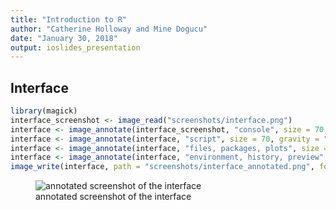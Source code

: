 ```yaml
---
title: "Introduction to R"
author: "Catherine Holloway and Mine Dogucu"
date: "January 30, 2018"
output: ioslides_presentation
---
```


## Interface

```r
library(magick)
interface_screenshot <- image_read("screenshots/interface.png")
interface <- image_annotate(interface_screenshot, "console", size = 70, gravity = "southwest", color = "green")
interface <- image_annotate(interface, "script", size = 70, gravity = "northwest", color = "green")
interface <- image_annotate(interface, "files, packages, plots", size = 70, gravity = "southeast", color = "green")
interface <- image_annotate(interface, "environment, history, preview", size = 70, gravity = "northeast", color = "green")
image_write(interface, path = "screenshots/interface_annotated.png", format = "png")
```

![annotated screenshot of the interface](screenshots/interface_annotated.png)

